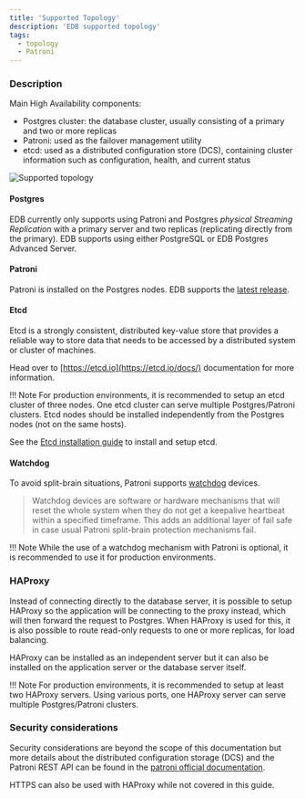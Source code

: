 ```yaml
---
title: 'Supported Topology'
description: 'EDB supported topology'
tags:
  - topology
  - Patroni
---
```


### Description

Main High Availability components:
* Postgres cluster: the database cluster, usually consisting of a primary and two or more replicas
* Patroni: used as the failover management utility
* etcd: used as a distributed configuration store (DCS), containing cluster information such as configuration, health, and current status

![Supported topology](images/supported-arch.png)

#### Postgres

EDB currently only supports using Patroni and Postgres _physical Streaming Replication_ with a primary server and two replicas (replicating directly from the primary). EDB supports using either PostgreSQL or EDB Postgres Advanced Server.

#### Patroni

Patroni is installed on the Postgres nodes. EDB supports the [latest release](https://patroni.readthedocs.io/en/latest/releases.html#releases).

#### Etcd

Etcd is a strongly consistent, distributed key-value store that provides a reliable way to store data that needs to be accessed by a distributed system or cluster of machines.

Head over to [https://etcd.io](https://etcd.io/docs/) documentation for more information.

!!! Note
    For production environments, it is recommended to setup an etcd cluster of three nodes. One etcd cluster can serve multiple Postgres/Patroni clusters. Etcd nodes should be installed independently from the Postgres nodes (not on the same hosts).


See the [Etcd installation guide](98-etcd/) to install and setup etcd.

#### Watchdog

To avoid split-brain situations, Patroni supports [watchdog](https://patroni.readthedocs.io/en/latest/watchdog.html) devices.

> Watchdog devices are software or hardware mechanisms that will reset the whole system when they do not get a keepalive heartbeat within a specified timeframe. This adds an additional layer of fail safe in case usual Patroni split-brain protection mechanisms fail.

!!! Note
    While the use of a watchdog mechanism with Patroni is optional, it is recommended to use it for production environments.


### HAProxy

Instead of connecting directly to the database server, it is possible to setup HAProxy so the application will be connecting to the proxy instead, which will then forward the request to Postgres. When HAProxy is used for this, it is also possible to route read-only requests to one or more replicas, for load balancing.

HAProxy can be installed as an independent server but it can also be installed on the application server or the database server itself.

!!! Note
    For production environments, it is recommended to setup at least two HAProxy servers. Using various ports, one HAProxy server can serve multiple Postgres/Patroni clusters.


### Security considerations

Security considerations are beyond the scope of this documentation but more details about the distributed configuration storage (DCS) and the Patroni REST API can be found in the [patroni official documentation](https://patroni.readthedocs.io/en/latest/security.html).

HTTPS can also be used with HAProxy while not covered in this guide.
